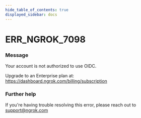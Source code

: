```yaml
---
hide_table_of_contents: true
displayed_sidebar: docs
---
```



# ERR_NGROK_7098

### Message

Your account is not authorized to use OIDC.

Upgrade to an Enterprise plan at: https://dashboard.ngrok.com/billing/subscription

<ErrorDetails error="err_ngrok_7098" />

### Further help

If you're having trouble resolving this error, please reach out to [support@ngrok.com](mailto:support@ngrok.com?subject=Help%20with%20ERR_NGROK_7098)

